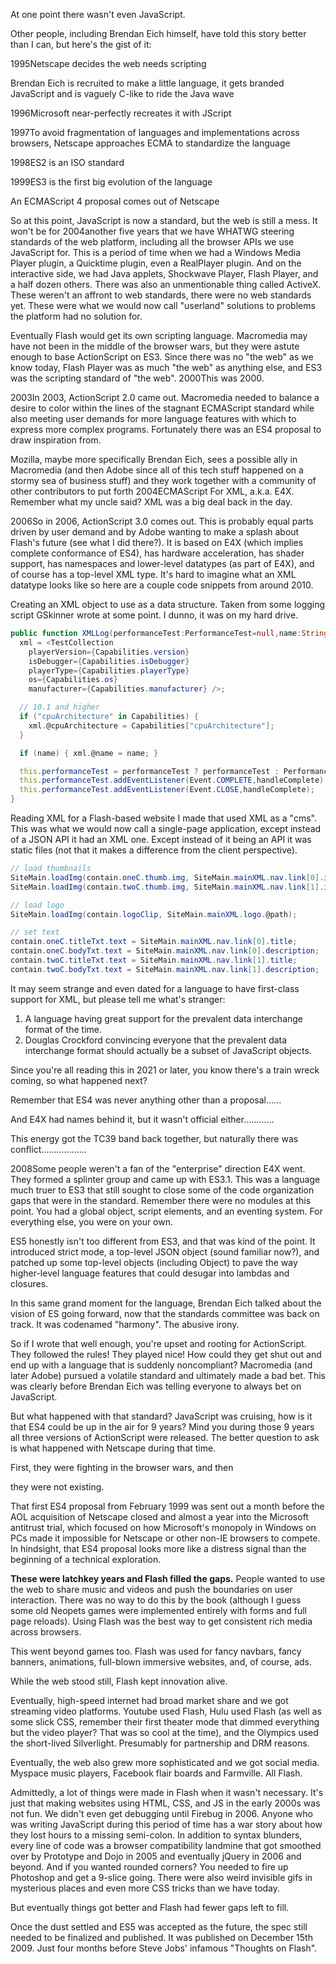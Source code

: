 <p class="kinda-loud">At one point there wasn't even JavaScript.</p>

Other people, including Brendan Eich himself, have told this story better than I can, but here's the gist of it:

<p class="timeline tight-line"><span class="bg-label">1995</span>Netscape decides the web needs scripting</p>
<p class="tight-line">Brendan Eich is recruited to make a little language, it gets branded JavaScript and is vaguely C-like to ride the Java wave</p>
<p class="timeline"><span class="bg-label">1996</span>Microsoft near-perfectly recreates it with JScript</p>
<p class="timeline"><span class="bg-label">1997</span>To avoid fragmentation of languages and implementations across browsers, Netscape approaches ECMA to standardize the language</p>
<p class="timeline"><span class="bg-label">1998</span>ES2 is an ISO standard</p>
<p class="timeline tight-line"><span class="bg-label">1999</span>ES3 is the first big evolution of the language</p>
<p class="tight-line">An ECMAScript 4 proposal comes out of Netscape</p>

<p class="extra-space-top">So at this point, JavaScript is now a standard, but the web is still a mess. It won't be for <span class="bg-anchor"><span class="bg-label">2004</span>another five years</span> that we have WHATWG steering standards of the web platform, including all the browser APIs we use JavaScript for. This is a period of time when we had a Windows Media Player plugin, a Quicktime plugin, even a RealPlayer plugin. And on the interactive side, we had Java applets, Shockwave Player, Flash Player, and a half dozen others. There was also an unmentionable thing called ActiveX. These weren't an affront to web standards, there were no web standards yet. These were what we would now call "userland" solutions to problems the platform had no solution for.</p>

Eventually Flash would get its own scripting language. Macromedia may have not been in the middle of the browser wars, but they were astute enough to base ActionScript on ES3. Since there was no "the web" as we know today, Flash Player was as much "the web" as anything else, and ES3 was the scripting standard of "the web". <span class="bg-anchor"><span class="bg-label">2000</span>This was 2000.</span>

<p class="timeline"><span class="bg-label">2003</span>In 2003, ActionScript 2.0 came out. Macromedia needed to balance a desire to color within the lines of the stagnant ECMAScript standard while also meeting user demands for more language features with which to express more complex programs. Fortunately there was an ES4 proposal to draw inspiration from.</p>

Mozilla, maybe more specifically Brendan Eich, sees a possible ally in Macromedia (and then Adobe since all of this tech stuff happened on a stormy sea of business stuff) and they work together with a community of other contributors to put forth <span class="bg-anchor"><span class="bg-label">2004</span>ECMAScript For XML</span>, a.k.a. E4X. Remember what my uncle said? XML was a big deal back in the day.

<p class="timeline"><span class="bg-label">2006</span>So in 2006, ActionScript 3.0 comes out. This is probably equal parts driven by user demand and by Adobe wanting to make a splash about Flash's future (see what I did there?). It is based on E4X (which implies complete conformance of ES4), has hardware acceleration, has shader support, has namespaces and lower-level datatypes (as part of E4X), and of course has a top-level XML type. It's hard to imagine what an XML datatype looks like so here are a couple code snippets from around 2010.</p>

Creating an XML object to use as a data structure. Taken from some logging script GSkinner wrote at some point. I dunno, it was on my hard drive.

```actionscript
public function XMLLog(performanceTest:PerformanceTest=null,name:String=null) {
  xml = <TestCollection
  	playerVersion={Capabilities.version}
  	isDebugger={Capabilities.isDebugger}
  	playerType={Capabilities.playerType}
  	os={Capabilities.os}
  	manufacturer={Capabilities.manufacturer} />;

  // 10.1 and higher
  if ("cpuArchitecture" in Capabilities) {
  	xml.@cpuArchitecture = Capabilities["cpuArchitecture"];
  }

  if (name) { xml.@name = name; }

  this.performanceTest = performanceTest ? performanceTest : PerformanceTest.getInstance();
  this.performanceTest.addEventListener(Event.COMPLETE,handleComplete);
  this.performanceTest.addEventListener(Event.CLOSE,handleComplete);
}
```

Reading XML for a Flash-based website I made that used XML as a "cms". This was what we would now call a single-page application, except instead of a JSON API it had an XML one. Except instead of it being an API it was static files (not that it makes a difference from the client perspective).


```actionscript
// load thumbnails
SiteMain.loadImg(contain.oneC.thumb.img, SiteMain.mainXML.nav.link[0].img.@path);
SiteMain.loadImg(contain.twoC.thumb.img, SiteMain.mainXML.nav.link[1].img.@path);

// load logo
SiteMain.loadImg(contain.logoClip, SiteMain.mainXML.logo.@path);

// set text
contain.oneC.titleTxt.text = SiteMain.mainXML.nav.link[0].title;
contain.oneC.bodyTxt.text = SiteMain.mainXML.nav.link[0].description;
contain.twoC.titleTxt.text = SiteMain.mainXML.nav.link[1].title;
contain.twoC.bodyTxt.text = SiteMain.mainXML.nav.link[1].description;
```

It may seem strange and even dated for a language to have first-class support for XML, but please tell me what's stranger:

1. A language having great support for the prevalent data interchange format of the time.
2. Douglas Crockford convincing everyone that the prevalent data interchange format should actually be a subset of JavaScript objects.

Since you're all reading this in 2021 or later, you know there's a train wreck coming, so what happened next?

<p class="tight-line">Remember that ES4 was never anything other than a proposal......</p>
<p class="tight-line indent-1">And E4X had names behind it, but it wasn't official either............</p>
<p class="tight-line indent-2">This energy got the TC39 band back together, but naturally there was conflict..................</p>

<p class="timeline"><span class="bg-label">2008</span>Some people weren't a fan of the "enterprise" direction E4X went. They formed a splinter group and came up with ES3.1. This was a language much truer to ES3 that still sought to close some of the code organization gaps that were in the standard. Remember there were no modules at this point. You had a global object, script elements, and an eventing system. For everything else, you were on your own.</p>

ES5 honestly isn't too different from ES3, and that was kind of the point. It introduced strict mode, a top-level JSON object (sound familiar now?), and patched up some top-level objects (including Object) to pave the way higher-level language features that could desugar into lambdas and closures.

In this same grand moment for the language, Brendan Eich talked about the vision of ES going forward, now that the standards committee was back on track. It was codenamed "harmony". The abusive irony.

So if I wrote that well enough, you're upset and rooting for ActionScript. They followed the rules! They played nice! How could they get shut out and end up with a language that is suddenly noncompliant? Macromedia (and later Adobe) pursued a volatile standard and ultimately made a bad bet. This was clearly before Brendan Eich was telling everyone to always bet on JavaScript.

But what happened with that standard? JavaScript was cruising, how is it that ES4 could be up in the air for 9 years? Mind you during those 9 years all three versions of ActionScript were released. The better question to ask is what happened with Netscape during that time.

<p class="tight-line">First, they were fighting in the browser wars, and then</p>
<p class="tight-line right">they <span class="fade">were <span class="fade">not <span class="fade">existing.</span></span></span></p>

That first ES4 proposal from February 1999 was sent out a month before the AOL acquisition of Netscape closed and almost a year into the Microsoft antitrust trial, which focused on how Microsoft's monopoly in Windows on PCs made it impossible for Netscape or other non-IE browsers to compete. In hindsight, that ES4 proposal looks more like a distress signal than the beginning of a technical exploration.

**These were latchkey years and Flash filled the gaps.** People wanted to use the web to share music and videos and push the boundaries on user interaction. There was no way to do this by the book (although I guess some old Neopets games were implemented entirely with forms and full page reloads). Using Flash was the best way to get consistent rich media across browsers.

This went beyond games too. Flash was used for fancy navbars, fancy banners, animations, full-blown immersive websites, and, of course, ads.

<p class="loud">While the web stood still, Flash kept innovation alive.</p>

Eventually, high-speed internet had broad market share and we got streaming video platforms. Youtube used Flash, Hulu used Flash (as well as some slick CSS, remember their first theater mode that dimmed everything but the video player? That was so cool at the time), and the Olympics used the short-lived Silverlight. Presumably for partnership and DRM reasons.

Eventually, the web also grew more sophisticated and we got social media. Myspace music players, Facebook flair boards and Farmville. All Flash.

Admittedly, a lot of things were made in Flash when it wasn't necessary. It's just that making websites using HTML, CSS, and JS in the early 2000s was not fun. We didn't even get debugging until Firebug in 2006. Anyone who was writing JavaScript during this period of time has a war story about how they lost hours to a missing semi-colon. In addition to syntax blunders, every line of code was a browser compatibility landmine that got smoothed over by Prototype and Dojo in 2005 and eventually jQuery in 2006 and beyond. And if you wanted rounded corners? You needed to fire up Photoshop and get a 9-slice going. There were also weird invisible gifs in mysterious places and even more CSS tricks than we have today.

But eventually things got better and Flash had fewer gaps left to fill.

Once the dust settled and ES5 was accepted as the future, the spec still needed to be finalized and published. It was published on December 15th 2009. Just four months before Steve Jobs' infamous "Thoughts on Flash".

